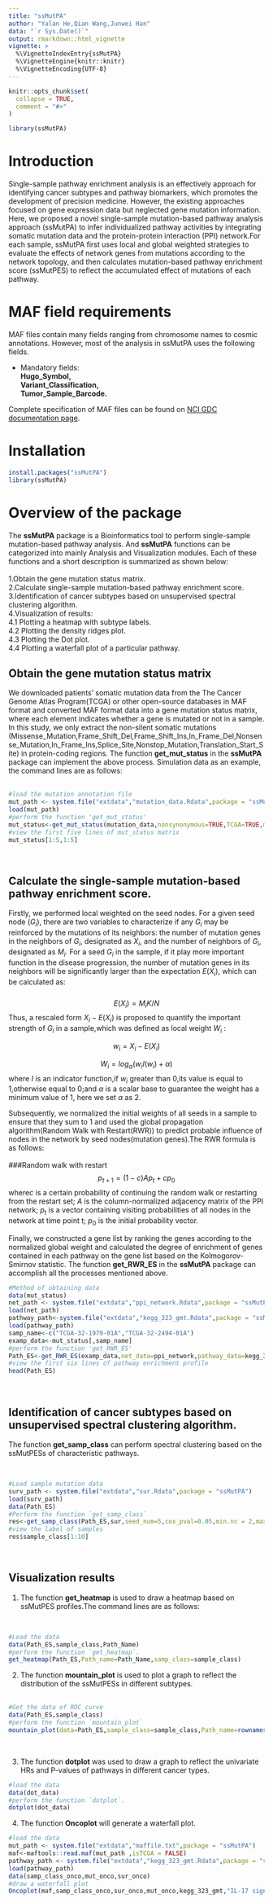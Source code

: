 ---
title: "ssMutPA"
author: "Yalan He,Qian Wang,Junwei Han"
data: "`r Sys.Date()`"
output: rmarkdown::html_vignette
vignette: >
  %\VignetteIndexEntry{ssMutPA}
  %\VignetteEngine{knitr::knitr}
  %\VignetteEncoding{UTF-8}
---

```{r, include = FALSE}
knitr::opts_chunk$set(
  collapse = TRUE,
  comment = "#>"
)
```

```{r setup}
library(ssMutPA)
```
# Introduction
Single-sample pathway enrichment analysis is an effectively approach for identifying cancer subtypes and pathway biomarkers, which promotes the development of precision medicine. However, the existing approaches focused on gene expression data but neglected gene mutation information. Here, we proposed a novel single-sample mutation-based pathway analysis approach (ssMutPA) to infer individualized pathway activities by integrating somatic mutation data and the protein-protein interaction (PPI) network.For each sample, ssMutPA first uses local and global weighted strategies to evaluate the effects of network genes from mutations according to the network topology, and then calculates mutation-based pathway enrichment score (ssMutPES) to reflect the accumulated effect of mutations of each pathway.

# MAF field requirements
MAF files contain many fields ranging from chromosome names to cosmic annotations. However, most of the analysis in ssMutPA uses the following fields.

- Mandatory fields:   
  **Hugo_Symbol,**   
  **Variant_Classification,**  
  **Tumor_Sample_Barcode.** 
  
Complete specification of MAF files can be found on [NCI GDC documentation page](https://docs.gdc.cancer.gov/Data/File_Formats/MAF_Format/). 
  
# Installation
```{r echo = TRUE, results = 'hide',eval=FALSE}
install.packages("ssMutPA")
library(ssMutPA)
```

# Overview of the package
The **ssMutPA** package is a Bioinformatics tool to perform single-sample mutation-based pathway analysis. And **ssMutPA** functions can be categorized into mainly Analysis and Visualization modules. Each of these functions and a short description is summarized as shown below:   
<br/>
1.Obtain the gene mutation status matrix.  
2.Calculate single-sample mutation-based pathway enrichment score.  
3.Identification of cancer subtypes based on unsupervised spectral clustering algorithm.<br/>
4.Visualization of results:   
4.1 Plotting a heatmap with subtype labels.  
4.2 Plotting the density ridges plot.  
4.3 Plotting the Dot plot.<br/>
4.4 Plotting a waterfall plot of a particular pathway.
<br/>  

## Obtain the gene mutation status matrix   
We downloaded patients' somatic mutation data from the The Cancer Genome Atlas Program(TCGA) or other open-source databases in MAF format and converted MAF format data into a gene mutation status matrix, where each element indicates whether a gene is mutated or not in a sample. In this study, we only extract the non-silent somatic mutations (Missense_Mutation,Frame_Shift_Del,Frame_Shift_Ins,In_Frame_Del,Nonsense_Mutation,In_Frame_Ins,Splice_Site,Nonstop_Mutation,Translation_Start_Site) in protein-coding regions. The function **get_mut_status** in the **ssMutPA** package can implement the above process. Simulation data as an example, the command lines are as follows:  
<br/>

```{r warning=TRUE, paged.print=TRUE}
#load the mutation annotation file
mut_path <- system.file("extdata","mutation_data.Rdata",package = "ssMutPA")
load(mut_path)
#perform the function 'get_mut_status'
mut_status<-get_mut_status(mutation_data,nonsynonymous=TRUE,TCGA=TRUE,mut_rate=0)
#view the first five lines of mut_status matrix
mut_status[1:5,1:5]
```
<br/>

## Calculate the single-sample mutation-based pathway enrichment score.
Firstly, we performed local weighted on the seed nodes. For a given seed node ($G_{i}$), there are two variables to characterize if any $G_{i}$ may be reinforced by the mutations of its neighbors: the number of mutation genes in the neighbors of $G_{i}$, designated as $X_{i}$, and the number of neighbors of $G_{i}$, designated as $M_{i}$. For a seed $G_{i}$ in the sample, if it play more important function in the disease progression, the number of mutation genes in its neighbors will be significantly larger than the expectation $E(X_{i})$, which can be calculated as:<br/>
<br/>
$$E(X_{i})=M_{i}K/N\tag{1}$$
Thus, a rescaled form $X_{i}-E(X_{i})$ is proposed to quantify the important strength of $G_{i}$ in a sample,which was defined as local weight $W_{i}$ :

$$w_{i}=X_{i}-E(X_{i})\tag{2}$$


$$W_{i}=log_{α}(w_{i}I(w_{i})+α)\tag{3}$$
where $I$ is an indicator function,if $w_{i}$ greater than 0,its value is equal to 1,otherwise equal to 0;and $α$ is a scalar base to guarantee the weight has a minimum value of 1, here we set $α$ as 2.

Subsequently, we normalized the initial weights of all seeds in a sample to ensure that they sum to 1 and used the global propagation algorithm(Random Walk with Restart(RWR)) to predict probable influence of nodes in the network by seed nodes(mutation genes).The RWR formula is as follows: 
<br/>
<br/>
###Random walk with restart
$$p_{t+1}=(1-c)Ap_{t}+cp_{0}\tag{4}$$
where$c$ is a certain probability of continuing the random walk or restarting from the restart set; $A$ is the column-normalized adjacency matrix of the PPI network; $p_{t}$ is a vector containing visiting probabilities of all nodes in the network at time point t; $p_{0}$ is the initial probability vector. 

Finally, we constructed a gene list by ranking the genes according to the normalized global weight and calculated the degree of enrichment of genes contained in each pathway on the gene list based on the Kolmogorov-Smirnov statistic. The function **get_RWR_ES** in the **ssMutPA** package can accomplish all the processes mentioned above.
<br/>

```{r warning=TRUE, paged.print=TRUE}
#Method of obtaining data
data(mut_status)
net_path <- system.file("extdata","ppi_network.Rdata",package = "ssMutPA")
load(net_path)
pathway_path<-system.file("extdata","kegg_323_gmt.Rdata",package = "ssMutPA")
load(pathway_path)
samp_name<-c("TCGA-32-1979-01A","TCGA-32-2494-01A")
examp_data<-mut_status[,samp_name]
#perform the function 'get_RWR_ES'
Path_ES<-get_RWR_ES(examp_data,net_data=ppi_network,pathway_data=kegg_323_gmt,BC_Num=12436)
#view the first six lines of pathway enrichment profile
head(Path_ES)
```
<br/>

## Identification of cancer subtypes based on unsupervised spectral clustering algorithm.
The function **get_samp_class** can perform spectral clustering based on the ssMutPESs of characteristic pathways.

<br/>

```{r warning=TRUE, paged.print=TRUE}
#Load sample mutation data
surv_path <- system.file("extdata","sur.Rdata",package = "ssMutPA")
load(surv_path)
data(Path_ES)
#Perform the function `get_samp_class`
res<-get_samp_class(Path_ES,sur,seed_num=5,cox_pval=0.05,min.nc = 2,max.nc =5)
#view the label of samples
res$sample_class[1:10]
```

<br/>
  
## Visualization results
(1) The function **get_heatmap** is used to draw a heatmap based on ssMutPES profiles.The command lines are as follows:  

<br/>

```{r fig.height=6, fig.width=8,warning=FALSE,results='hold'}
#Load the data
data(Path_ES,sample_class,Path_Name)
#perform the function `get_heatmap`.
get_heatmap(Path_ES,Path_name=Path_Name,samp_class=sample_class)
```

(2) The function **mountain_plot** is used to plot a graph to reflect the distribution of the ssMutPESs in different subtypes.   
<br/>

```{r fig.height=6, fig.width=8, warning=FALSE, results='hold'}
#Get the data of ROC curve
data(Path_ES,sample_class)
#perform the function `mountain_plot`
mountain_plot(data=Path_ES,sample_class=sample_class,Path_name=rownames(Path_ES)[c(12,20,74,103,113,123,138,151,188)])
```
<br/>

(3) The function **dotplot** was used to draw a graph to reflect the univariate HRs and P-values of pathways in different cancer types.
<br/>

```{r fig.height=6, fig.width=8,warning=FALSE,results='hold'}
#load the data
data(dot_data)
#perform the function `dotplot`.
dotplot(dot_data)
```

(4) The function **Oncoplot** will generate a waterfall plot.
<br/>

```{r fig.height=4, fig.width=8,warning=FALSE,results='hold'}
#load the data
mut_path <- system.file("extdata","maffile.txt",package = "ssMutPA")
maf<-maftools::read.maf(mut_path ,isTCGA = FALSE)
pathway_path <- system.file("extdata","kegg_323_gmt.Rdata",package = "ssMutPA")
load(pathway_path)
data(samp_class_onco,mut_onco,sur_onco)
#draw a waterfall plot
Oncoplot(maf,samp_class_onco,sur_onco,mut_onco,kegg_323_gmt,"IL-17 signaling pathway")
```
